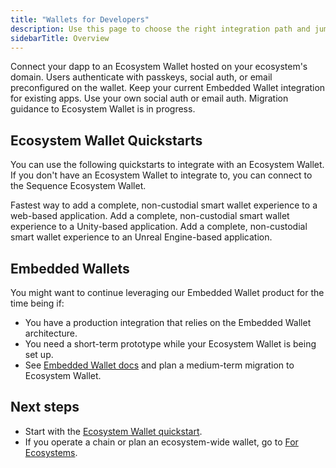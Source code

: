 ```yaml
---
title: "Wallets for Developers"
description: Use this page to choose the right integration path and jump to the relevant guides.
sidebarTitle: Overview
---
```


<CardGroup>
  <Card title="Ecosystem Wallet" href="/solutions/wallets/developers/ecosystem-wallet/quickstart">
    Connect your dapp to an Ecosystem Wallet hosted on your ecosystem's domain. Users authenticate with passkeys, social auth, or email preconfigured on the wallet.
  </Card>
  <Card title="Embedded Wallet" href="/solutions/wallets/developers/embedded-wallet/overview">
    Keep your current Embedded Wallet integration for existing apps. Use your own social auth or email auth. Migration guidance to Ecosystem Wallet is in progress.
  </Card>
</CardGroup>

## Ecosystem Wallet Quickstarts

You can use the following quickstarts to integrate with an Ecosystem Wallet. If you don't have an Ecosystem Wallet to integrate to, you can connect to the Sequence Ecosystem Wallet.

<CardGroup>
  <Card title="Web SDK" href="/solutions/wallets/developers/ecosystem-wallet/quickstart">
    Fastest way to add a complete, non-custodial smart wallet experience to a web-based application.
  </Card>
  <Card title="Unity SDK" href="/solutions/wallets/developers/ecosystem-wallet/unity-quickstart">
    Add a complete, non-custodial smart wallet experience to a Unity-based application.
  </Card>
  <Card title="Unreal SDK" href="/solutions/wallets/developers/ecosystem-wallet/unreal-quickstart">
    Add a complete, non-custodial smart wallet experience to an Unreal Engine-based application.
  </Card>
</CardGroup>

## Embedded Wallets

You might want to continue leveraging our Embedded Wallet product for the time being if:

- You have a production integration that relies on the Embedded Wallet architecture.
- You need a short-term prototype while your Ecosystem Wallet is being set up.
- See [Embedded Wallet docs](/solutions/wallets/developers/embedded-wallet/overview) and plan a medium-term migration to Ecosystem Wallet.

## Next steps

- Start with the [Ecosystem Wallet quickstart](/solutions/wallets/developers/ecosystem-wallet/quickstart).  
- If you operate a chain or plan an ecosystem-wide wallet, go to [For Ecosystems](/solutions/wallets/ecosystems/overview).
